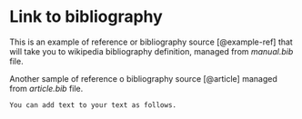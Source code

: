 # Link to bibliography {#Link-to-bibliography}

This is an example of reference or bibliography source [@example-ref] that will take you to wikipedia bibliography definition, managed from *manual.bib* file.

Another sample of reference o bibliography source [@article] managed from *article.bib* file.

```
You can add text to your text as follows.
```
